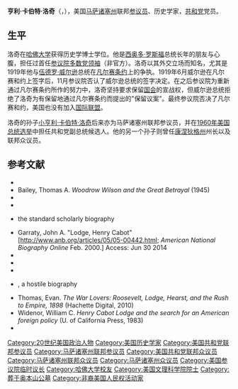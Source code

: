 {{Infobox officeholder
|name                = 亨利·卡伯特·洛奇
|image               = Cabotlodgenationalportrait.jpg
|caption             = [[约翰·辛格·萨金特|约翰·辛格·萨金特]]所绘的洛奇像（1889年）
|order1              = [[美国参议院临时议长|美国参议院临时议长]]
|term_start1         = 1912年5月25日
|term_end1         = 1912年5月30日
|predecessor1        = {{link-en|Augustus Octavius Bacon|Augustus Octavius Bacon}}
|successor1          = {{link-en|Augustus Octavius Bacon|Augustus Octavius Bacon}}
|order2         = [[美国参议院政党领袖|参议院多数党领袖]]
|term_start2    = 1920年3月4日
|term_end2      = 1924年11月9日
|deputy2        = [[查尔斯·柯蒂斯|查尔斯·柯蒂斯]]
|predecessor2   = 首任
|successor2     = [[查尔斯·柯蒂斯|查尔斯·柯蒂斯]]
|order3         = [[美国参议院外交关系委员会|参议院外关系委员会]]主席
|term_start3    =  1919年3月4日
|term_end3      =  1924年11月9日
|predecessor3   = {{link-en|Gilbert Hitchcock|Gilbert Hitchcock}}
|successor3     = {{link-en|William Borah|William Borah}}
|jr/sr4               = 联邦参议员
|state4               = [[马萨诸塞州|马萨诸塞州]]
|term_start4          = 1893年3月4日
|term_end4            = 1924年11月9日
|predecessor4         = {{link-en|Henry L. Dawes|Henry L. Dawes}}
|successor4           = {{link-en|William M. Butler|William M. Butler}}
| state5               =[[马萨诸塞州|马萨诸塞州]]
| district5            =6
| term_start5          =1887年3月4日
| term_end5            =1893年3月3日
| preceded5            ={{link-en|Henry B. Lovering|Henry B. Lovering}}
| succeeded5           ={{link-en|William Cogswell|William Cogswell}}
| order6              = 马萨诸塞州共和党主席
| term_start6         = 1883年
| term_end6           = 1884年
| predecessor6        = {{link-en|Charles A. Stott|Charles A. Stott}}
| successor6          = Edward Avery
| office7              = [[马萨诸塞州众议院|马萨诸塞州众议院]]议员
| term7                = 1880年–1882年
| birth_date          ={{birth date|1850|5|12}}
| birth_place         =[[马萨诸塞州|马萨诸塞州]][[波士顿|波士顿]]
| death_date = {{death date and age|1924|11|9|1850|5|12}}
| death_place         =[[马萨诸塞州|马萨诸塞州]][[剑桥_(马萨诸塞州)|剑桥]]
| nationality         =
| party               =[[共和党_(美国)|共和党]]
| otherparty          =
| spouse              =Anna Cabot Mills Davis（1871年结婚）
| relations           =
| children            = Constance Davis Lodge（1872年–1948年）<br> {{link-en|George Cabot Lodge|George Cabot Lodge}}（1873年–1909年）<br> John Ellerton Lodge（1876年–1942年）
| parents              = John Ellerton Lodge<br>Anna Cabot
| residence           =
| alma_mater          =[[哈佛学院|哈佛学院]]（1872年）<br>[[哈佛法学院|哈佛法学院]]（1874年）<br>[[哈佛大学|哈佛大学]] (博士，1876年）
| occupation          =
| profession          =
| religion            =
| signature           =
| website             =
| footnotes           =
}}
'''亨利·卡伯特·洛奇'''（{{lang-en|Henry Cabot Lodge}}，{{bd|1850年|5月12日|1924年|11月9日}}），美国[[马萨诸塞州|马萨诸塞州]]联邦[[美国参议员|参议员]]、历史学家，[[共和党_(美国)|共和党]]党员。

==生平==
洛奇在[[哈佛大学|哈佛大学]]获得历史学博士学位。他是[[西奥多·罗斯福|西奥多·罗斯福]]总统长年的朋友与心腹，担任过首任[[美国参议院政党领袖|参议院多数党领袖]]（非官方）。洛奇以其外交立场而知名，尤其是1919年他与[[伍德罗·威尔逊|伍德罗·威尔逊]]总统在[[凡尔赛条约|凡尔赛条约]]上的争执。1919年6月威尔逊在凡尔赛和约上签字后，11月参议院否认了威尔逊总统的签字决定。在之后参议院为重新通过凡尔赛条约所作的努力中，洛奇坚持要求保留[[美国国会|国会]]的宣战权，但威尔逊总统拒绝了洛奇为有保留地通过凡尔赛条约而提出的"保留议案”。最终参议院否决了凡尔赛和约，美国也没有加入[[国际联盟|国际联盟]]。

洛奇的孙子[[小亨利·卡伯特·洛奇|小亨利·卡伯特·洛奇]]后来亦为马萨诸塞州联邦参议员，并在[[1960年美国总统选举|1960年美国总统选举]]中担任共和党副总统候选人。他的另一个孙子{{link-en|约翰·戴维斯·洛奇|John Davis Lodge}}则曾任[[康涅狄格州|康涅狄格州]]州长以及联邦众议员。

== 参考文献 ==
* {{cite book
 | last = Adams
 | first = Henry
 | title = The Life of George Cabot Lodge
 | url = https://archive.org/details/georgecabotlodge00liferich
 | year = 1911
 | publisher = Houghton Mifflin
 | location = Boston and New York
 | ref = harv
 | isbn = 0-8201-1316-6
}}
* Bailey, Thomas A. ''Woodrow Wilson and the Great Betrayal'' (1945)
* {{cite video
 | people = Brands, H. W.
 | date = March 11, 2008
 | title = Six Lessons for the Next President, Lesson 5: Leave Under a Cloud
 | url = http://www.youtube.com/view_play_list?p=F5526E48C8772B73
 | publisher = Hauenstein Center at Grand Valley
 | accessdate = January 23, 2010
 | ref = CITEREFBrands2008
 | archive-date = 2021-02-10
 | archive-url = https://web.archive.org/web/20210210043833/https://www.youtube.com/view_play_list?p=F5526E48C8772B73
 | dead-url = no
 }}
* {{cite book
 | last = Donald
 | first = Aida D.
 | title = Lion in the White House: A Life of Theodore Roosevelt
 | url = https://archive.org/details/lioninwhitehouse00dona
 | year = 2007
 | publisher = Basic Books
}}
* {{cite book
 | last = [[John_A._Garraty|Garraty]]
 | first = John A.
 | title = Henry Cabot Lodge: A Biography
 | year = 1953
 | publisher = Alfred A. Knopf
}} the standard scholarly biography 
* Garraty, John A. "Lodge, Henry Cabot" [http://www.anb.org/articles/05/05-00442.html; ''American National Biography Online'' Feb. 2000.] Access: Jun 30 2014
* {{Cite journal
 | last = Hewes
 | first = James E. Jr.
 | title = Henry Cabot Lodge and the League of Nations
 | url = https://archive.org/details/sim_proceedings-of-the-american-philosophical-society_1970-08-20_114_4/page/245
 | journal = Proceedings of the American Philosophical Society
 | volume = 114
 | issue = 4
 | pages = 245–255
 | publisher = American Philosophical Society
 | date = August 20, 1970
 | ref = harv
}}
* {{cite book
 | url = https://books.google.com/books?id=fLYWAAAAYAAJ&printsec=frontcover
 | title = Treaty of peace with Germany: Speech of Hon. Henry Cabot Lodge
 | first = Henry Cabot
 | last = Lodge
 | date = August 12, 1919
 | location = United States Senate, Washington, D. C.
 | ref = harv
 | access-date = 2016-10-17
 | archive-date = 2021-02-10
 | archive-url = https://web.archive.org/web/20210210043705/https://books.google.com/books?id=fLYWAAAAYAAJ&printsec=frontcover
 | dead-url = no
 }}
* {{cite book
 | last = Rand
 | first = John Clark
 | title = One of a thousand: a series of biographical sketches of one thousand representative men resident in the commonwealth of Massachusetts, A.D. 1888–'89
 | url = https://books.google.com/books?id=cT_jFlh_0vgC
 | accessdate = 20 November 2009
 | year = 1890
 | publisher = First National Publishing
 | ref = harv
 | archive-date = 2021-02-10
 | archive-url = https://web.archive.org/web/20210210043707/https://books.google.com/books?id=cT_jFlh_0vgC
 | dead-url = no
 }}
* {{cite book
 | last = Schriftgiesser
 | first = Karl
 | title = The Gentleman from Massachusetts: Henry Cabot Lodge
 | year = 1946
 | publisher = Little, Brown and Company
}}, a hostile biography
* Thomas, Evan. ''The War Lovers: Roosevelt, Lodge, Hearst, and the Rush to Empire, 1898'' (Hachette Digital, 2010)
* Widenor, William C. ''Henry Cabot Lodge and the search for an American foreign policy'' (U. of California Press, 1983)
* {{cite book
 | last = Zimmermann
 | first = Warren
 | title = First Great Triumph: How Five Americans Made Their Country a World Power
 | url = https://archive.org/details/firstgreattriump00zimm
 | year = 2002
 | publisher = Farrar, Straus and Giroux
 | isbn = 0-374-17939-5
 | ref = harv
}}

{{Authority control}}

{{DEFAULTSORT:Lodge, Henry Cabot}}
[[Category:20世纪美国政治人物|Category:20世纪美国政治人物]]
[[Category:美国历史学家|Category:美国历史学家]]
[[Category:美国共和党联邦参议员|Category:美国共和党联邦参议员]]
[[Category:马萨诸塞州联邦参议员|Category:马萨诸塞州联邦参议员]]
[[Category:美国共和党联邦众议员|Category:美国共和党联邦众议员]]
[[Category:马萨诸塞州联邦众议员|Category:马萨诸塞州联邦众议员]]
[[Category:马萨诸塞州众议员|Category:马萨诸塞州众议员]]
[[Category:美国参议院临时议长|Category:美国参议院临时议长]]
[[Category:哈佛大学校友|Category:哈佛大学校友]]
[[Category:美国文理科学院院士|Category:美国文理科学院院士]]
[[Category:葬于奥本山公墓|Category:葬于奥本山公墓]]
[[Category:非裔美国人民权活动家|Category:非裔美国人民权活动家]]